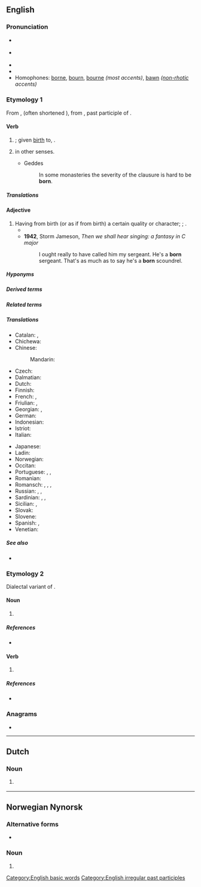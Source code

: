 {{also|Born|börn|børn|-born}}
==English==
{{wikipedia}}

===Pronunciation===
* {{a|RP}} {{IPA|/ˈbɔːn/|lang=en}}
* {{a|GenAm}} {{IPA|/ˈbɔɹn/|lang=en}}
* {{audio|en-us-born.ogg|Audio (US)|lang=en}}
* {{rhymes|ɔː(ɹ)n|lang=en}}
* Homophones: [[borne]], [[bourn]], [[bourne]] ''(most accents)'', [[bawn]] ''([[non-rhotic]] accents)''

===Etymology 1===
From {{inh|en|enm|born}}, {{m|enm|boren}} (often shortened {{m|enm|bore}}), from {{inh|en|ang|boren}}, past participle of {{m|ang|beran||bear, carry, bring forth}}.

====Verb====
{{head|en|verb form}}

# {{inflection of|bear||past|part|lang=en}}; given [[birth]] to, {{l|en|birthed}}.
# {{lb|en|obsolete}} {{inflection of|bear||past|part|lang=en}} in other senses.
#* Geddes
#*: In some monasteries the severity of the clausure is hard to be '''born'''.

=====Translations=====
{{trans-see|be born}}

====Adjective====
{{en-adj|-}}

# Having from birth (or as if from birth) a certain quality or character; {{l|en|innate}}; {{l|en|inherited}}.
#* {{quote-book|year=1700|author=Daniel Defoe|title=The True-Born Englishman; a Satyr|page=61|pageurl=https://hdl.handle.net/2027/coo.31924013179399?urlappend=%3Bseq=78|text=I'll make it out, deny it he that can, / His Worship is a True-'''born''' ''Englishman'', / In all the Latitude that Empty Word / By Modern Acceptation's understood.|lang=en}}
#* '''1942''', Storm Jameson, ''Then we shall hear singing: a fantasy in C major''
#*: I ought really to have called him my sergeant. He's a '''born''' sergeant. That's as much as to say he's a '''born''' scoundrel.

=====Hyponyms=====
{{col4|en|firstborn
|German-born
|highborn
|low-born
|newborn
|stillborn
|train-born
|twice-born
}}

=====Derived terms=====
{{der4|en|born-again
|firstborn
|highborn
|low-born
|newborn
|stillborn
|stubborn
|train-born
|twice-born
}}

=====Related terms=====
{{rel4|en|born in a barn
|born killer
|born leader
|born loser
|born yesterday
}}

=====Translations=====
{{trans-top|given birth to}}
* Catalan: {{l|ca|nascut}}, {{t+|ca|nat}}
* Chichewa: {{t|ny|badwa|alt=-badwa}}
* Chinese:
*: Mandarin: {{t+|cmn|出生|tr=chūshēng|sc=Hani}}
* Czech: {{t+|cs|rozený}}
* Dalmatian: {{t|dlm|nascoit}}
* Dutch: {{t+|nl|geboren}}
* Finnish: {{t+|fi|syntynyt}}
* French: {{t+|fr|né|m}}, {{t+|fr|née|f}}
* Friulian: {{t|fur|nassût}}, {{t|fur|našût}}
* Georgian: {{t|ka|დაბადებული}}, {{t|ka|შობილი}}
* German: {{t+|de|geboren}}
* Indonesian: {{t+|id|lahir}}
* Istriot: {{t|ist|nato}}
* Italian: {{t+|it|nato}}
{{trans-mid}}
* Japanese: {{t+|ja|生まれる|tr=うまれた, umareta|alt=生まれた|sc=Jpan}}
* Ladin: {{t|lld|nascù}}
* Norwegian: {{t+|no|født}}
* Occitan: {{t|oc|nascut}}
* Portuguese: {{t+|pt|nascido}}, {{t+|pt|nato}}, {{t+|pt|nado}}
* Romanian: {{t+|ro|născut}}
* Romansch: {{t|rm|naschì}}, {{t|rm|naschiu}}, {{t|rm|naschieu}}, {{t|rm|nat}}
* Russian: {{t+|ru|рождённый}}, {{t+|ru|урождённый}} {{qualifier|rare}}, {{t+|ru|роди́вшийся}}
* Sardinian: {{t|sc|naschidu}}, {{t|sc|nasciu}}, {{t|sc|nassiu}}
* Sicilian: {{t+|scn|nasciutu}}, {{t+|scn|natu}}
* Slovak: {{t|sk|rodený}}
* Slovene: {{t+|sl|rojen}}
* Spanish: {{t+|es|nacido}}, {{t+|es|nato}}
* Venetian: {{t|vec|nato}}
{{trans-bottom}}

=====See also=====
* {{l|en|borne}}

===Etymology 2===
Dialectal variant of {{m|en|burn}}.

====Noun====
{{en-noun}}

# {{lb|en|Geordie}} {{alternative spelling of|burn|lang=en}} {{qual|a [[stream]]}}

=====References=====
* {{R:New Geordie Dictionary 1987}}

====Verb====
{{en-verb|borns|bornin|bornt|bornt}}

# {{lb|en|Geordie}} {{alternative spelling of|burn|lang=en}} {{qual|with [[fire]] etc.}}

=====References=====
* {{R:Dobson & Irwin Newcastle 1970}}

===Anagrams===
* {{anagrams|en|a=bnor|Brno}}

[[Category:English basic words]]
[[Category:English irregular past participles]]

----

==Dutch==

===Noun===
{{nl-noun|f|-en|-}}

# {{lb|nl|dialectal}} {{obsolete form of|lang=nl|bron}}

----

==Norwegian Nynorsk==

===Alternative forms===
* {{l|nn|barn}}

===Noun===
{{head|nn|noun form|g=n}}

# {{inflection of|barn||indefinite|p|lang=nn}}